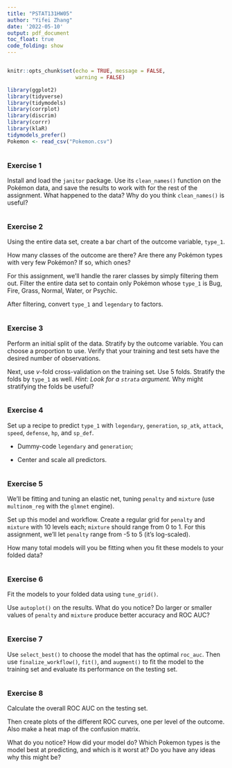 ```yaml
---
title: "PSTAT131HW05"
author: "Yifei Zhang"
date: '2022-05-10'
output: pdf_document
toc_float: true
code_folding: show
---
```


```r

```

```r
knitr::opts_chunk$set(echo = TRUE, message = FALSE,
                      warning = FALSE)
```
```r
library(ggplot2)
library(tidyverse)
library(tidymodels)
library(corrplot)
library(discrim)
library(corrr)
library(klaR)
tidymodels_prefer()
Pokemon <- read_csv("Pokemon.csv")
```


```r


```


### Exercise 1

Install and load the `janitor` package. Use its `clean_names()` function on the Pokémon data, and save the results to work with for the rest of the assignment. What happened to the data? Why do you think `clean_names()` is useful?

```r


```

### Exercise 2

Using the entire data set, create a bar chart of the outcome variable, `type_1`.

How many classes of the outcome are there? Are there any Pokémon types with very few Pokémon? If so, which ones?

For this assignment, we'll handle the rarer classes by simply filtering them out. Filter the entire data set to contain only Pokémon whose `type_1` is Bug, Fire, Grass, Normal, Water, or Psychic.

After filtering, convert `type_1` and `legendary` to factors.

```r


```

### Exercise 3

Perform an initial split of the data. Stratify by the outcome variable. You can choose a proportion to use. Verify that your training and test sets have the desired number of observations.

Next, use *v*-fold cross-validation on the training set. Use 5 folds. Stratify the folds by `type_1` as well. *Hint: Look for a `strata` argument.* Why might stratifying the folds be useful?

```r


```

### Exercise 4

Set up a recipe to predict `type_1` with `legendary`, `generation`, `sp_atk`, `attack`, `speed`, `defense`, `hp`, and `sp_def`.

- Dummy-code `legendary` and `generation`;

- Center and scale all predictors.

```r


```

### Exercise 5

We'll be fitting and tuning an elastic net, tuning `penalty` and `mixture` (use `multinom_reg` with the `glmnet` engine).

Set up this model and workflow. Create a regular grid for `penalty` and `mixture` with 10 levels each; `mixture` should range from 0 to 1. For this assignment, we'll let `penalty` range from -5 to 5 (it's log-scaled).

How many total models will you be fitting when you fit these models to your folded data?

```r


```

### Exercise 6

Fit the models to your folded data using `tune_grid()`.

Use `autoplot()` on the results. What do you notice? Do larger or smaller values of `penalty` and `mixture` produce better accuracy and ROC AUC?

```r


```

### Exercise 7

Use `select_best()` to choose the model that has the optimal `roc_auc`. Then use `finalize_workflow()`, `fit()`, and `augment()` to fit the model to the training set and evaluate its performance on the testing set.

```r


```

### Exercise 8

Calculate the overall ROC AUC on the testing set.

Then create plots of the different ROC curves, one per level of the outcome. Also make a heat map of the confusion matrix.

What do you notice? How did your model do? Which Pokemon types is the model best at predicting, and which is it worst at? Do you have any ideas why this might be?


```r


```

